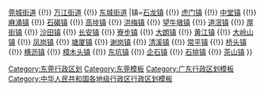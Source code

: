 {{Navbox Chinese County
|省=广东省
|市=东莞市
|state = {{{state<includeonly>|collapsed</includeonly>}}}
|政府驻地=[[南城街道 (东莞市)|南城街道]]
|街道=[[南城街道 (东莞市)|南城街道]] {{!}} [[莞城街道]] {{!}} [[万江街道]] {{!}} [[东城街道 (东莞市)|东城街道]]
|镇=[[石龙镇 (东莞市)|石龙镇]] {{!}} [[虎门镇]] {{!}} [[中堂镇]] {{!}} [[麻涌镇]] {{!}} [[石碣镇]] {{!}} [[高埗镇]] {{!}} [[洪梅镇 (东莞市)|洪梅镇]] {{!}} [[望牛墩镇]] {{!}} [[道滘镇]] {{!}} [[厚街镇]] {{!}} [[沙田镇 (东莞市)|沙田镇]] {{!}} [[长安镇 (东莞市)|长安镇]] {{!}} [[寮步镇]] {{!}} [[大朗镇]] {{!}} [[黄江镇]] {{!}} [[大岭山镇]] {{!}} [[凤岗镇 (东莞市)|凤岗镇]] {{!}} [[塘厦镇]] {{!}} [[谢岗镇]] {{!}} [[清溪镇 (东莞市)|清溪镇]] {{!}} [[常平镇]] {{!}} [[桥头镇 (东莞市)|桥头镇]] {{!}} [[横沥镇 (东莞市)|横沥镇]] {{!}} [[樟木头镇]] {{!}} [[东坑镇 (东莞市)|东坑镇]] {{!}} [[企石镇]] {{!}} [[石排镇]] {{!}} [[茶山镇 (东莞市)|茶山镇]]
}}<noinclude>
[[Category:东莞行政区划]]
[[Category:东莞模板]]
[[Category:广东行政区划模板]]
[[Category:中华人民共和国各地级行政区行政区划模板]]
</noinclude>